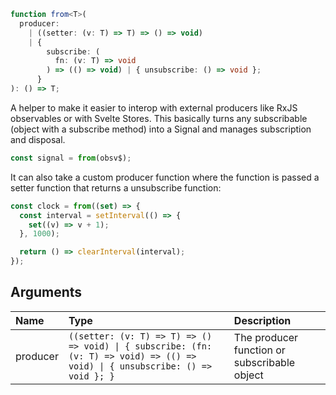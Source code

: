 <Title>from</Title>

```ts
function from<T>(
  producer:
    | ((setter: (v: T) => T) => () => void)
    | {
        subscribe: (
          fn: (v: T) => void
        ) => (() => void) | { unsubscribe: () => void };
      }
): () => T;
```

A helper to make it easier to interop with external producers like RxJS observables or with Svelte Stores. This basically turns any subscribable (object with a subscribe method) into a Signal and manages subscription and disposal.

```ts
const signal = from(obsv$);
```

It can also take a custom producer function where the function is passed a setter function that returns a unsubscribe function:

```ts
const clock = from((set) => {
  const interval = setInterval(() => {
    set((v) => v + 1);
  }, 1000);

  return () => clearInterval(interval);
});
```

## Arguments

| Name     | Type                                                                                                                           | Description                                  |
| :------- | :----------------------------------------------------------------------------------------------------------------------------- | :------------------------------------------- |
| producer | `((setter: (v: T) => T) => () => void) \| { subscribe: (fn: (v: T) => void) => (() => void) \| { unsubscribe: () => void }; }` | The producer function or subscribable object |
